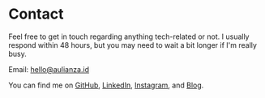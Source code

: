 

# Contact

Feel free to get in touch regarding anything tech-related or not. I usually respond within 48 hours, but you may need to wait a bit longer if I'm really busy.

Email: [hello@aulianza.id](mailto:hello@aulianza.id)

You can find me on [GitHub](https://github.com/aulianza), [LinkedIn](https://linkedin.com/in/aulianza), [Instagram](https://instagram.com/aulianza), and [Blog](https://aulianza.com).

<div className="h-32"/>


